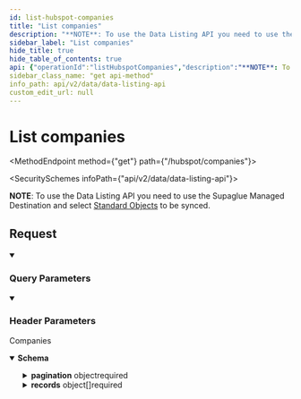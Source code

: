 ```yaml
---
id: list-hubspot-companies
title: "List companies"
description: "**NOTE**: To use the Data Listing API you need to use the Supaglue Managed Destination and select [Standard Objects](https://docs.supaglue.com/next/platform/objects/overview#configuration) to be synced."
sidebar_label: "List companies"
hide_title: true
hide_table_of_contents: true
api: {"operationId":"listHubspotCompanies","description":"**NOTE**: To use the Data Listing API you need to use the Supaglue Managed Destination and select [Standard Objects](https://docs.supaglue.com/next/platform/objects/overview#configuration) to be synced.\n","tags":["Hubspot"],"security":[{"x-api-key":[]}],"parameters":[{"name":"modified_after","in":"query","schema":{"type":"string","format":"date-time","example":"2023-02-23T00:00:00.000Z"},"description":"If provided, will only return objects modified after this datetime"},{"name":"page_size","in":"query","schema":{"type":"string","example":"123"},"description":"Number of results to return per page. (Max: 1000)"},{"name":"cursor","in":"query","schema":{"type":"string","example":"cD0yMDIxLTAxLTA2KzAzJTNBMjQlM0E1My40MzQzMjYlMkIwMCUzQTAw"},"description":"The pagination cursor value"},{"name":"x-customer-id","in":"header","schema":{"type":"string","example":"my-customer-1"},"description":"The customer ID that uniquely identifies the customer in your application","required":true}],"responses":{"200":{"description":"Companies","content":{"application/json":{"schema":{"type":"object","properties":{"pagination":{"type":"object","properties":{"next":{"type":"string","nullable":true,"example":"eyJpZCI6IjQyNTc5ZjczLTg1MjQtNDU3MC05YjY3LWVjYmQ3MDJjNmIxNCIsInJldmVyc2UiOmZhbHNlfQ=="},"previous":{"type":"string","nullable":true,"example":"eyJpZCI6IjBjZDhmYmZkLWU5NmQtNDEwZC05ZjQxLWIwMjU1YjdmNGI4NyIsInJldmVyc2UiOnRydWV9"},"total_count":{"type":"number","example":100}},"required":["next","previous"],"title":"pagination"},"records":{"type":"array","items":{"type":"object","properties":{"id":{"type":"string","example":"101","description":"the unique identifier for the company. This field is set automatically and cannot be edited. This can be used when updating companies through importing or through API."},"description":{"type":"string","nullable":true,"example":"Open-source developer platform for customer-facing integrations","description":"a short statement about the company's mission and goals."},"city":{"type":"string","nullable":true,"example":"San Francisco","description":"the city where the company is located."},"country":{"type":"string","nullable":true,"example":"United States","description":"the country where the company is located."},"zip":{"type":"string","nullable":true,"example":"94025","description":"postal or zip code for the company."},"state":{"type":"string","nullable":true,"example":"CA","description":"the state or region where the company is located."},"address":{"type":"string","nullable":true,"example":"525 Brannan St","description":"the street address of the company."},"phone":{"type":"string","nullable":true,"example":"(650) 450-8810","description":"the company's primary phone number."},"industry":{"type":"string","nullable":true,"example":"COMPUTER SOFTWARE","description":"the type of business the company performs. By default, this property has approximately 150 pre-defined options to select from. These options cannot be deleted, as they are used by HubSpot Insights, but you can add new custom options to meet your needs."},"name":{"type":"string","nullable":true,"example":"Supaglue","description":"the name of the company."},"numberofemployees":{"type":"string","nullable":true,"example":"3000","description":"total number of people who work for the company."},"hubspot_owner_id":{"type":"string","nullable":true,"example":"101","description":"the HubSpot user that the company is assigned to. You can assign additional users to a company record by creating a custom HubSpot user property."},"domain":{"type":"string","nullable":true,"example":"uos.com.sg","description":"the company's website domain. HubSpot Insights uses this domain to provide you with basic information about the company. Every property marked with an asterisk (*) can be populated automatically by HubSpot Insights once the domain name is populated."},"website":{"type":"string","nullable":true,"example":"http://www.uos.com.sg","description":"the company's web address. Filling in this property will also fill in Company domain name."},"is_deleted":{"type":"boolean","example":false,"description":""},"createdate":{"type":"string","format":"date-time","example":"2023-08-01T20:58:17.725Z","description":"the date the company was added to your account."},"notes_last_updated":{"type":"string","format":"date-time","example":"2023-08-01T20:58:17.725Z","description":"the last date and time a note, call, tracked and logged sales email, meeting, LinkedIn/SMS/WhatsApp message, task, or chat was logged on the company record. This is set automatically by HubSpot based on the most recent date/time set for an activity. For example, if a user logs a call and indicates that it occurred the day before, the Last activity date property will show yesterday's date."},"raw_data":{"type":"object","description":"The raw data returned by the provider.","additionalProperties":true}},"required":["id","description","hubspot_owner_id","city","country","zip","state","address","phone","fax","industry","name","numberofemployees","website","domain","is_deleted","createdate","notes_last_updated","raw_data"],"title":"hubspot_company"}}},"required":["pagination","records"]}}}}},"method":"get","path":"/hubspot/companies","servers":[{"url":"https://api.supaglue.io/data/v2","description":"Supaglue API"}],"securitySchemes":{"x-api-key":{"type":"apiKey","name":"x-api-key","in":"header","description":"API key to allow developers to access the API"}},"info":{"version":"0.13.13","title":"Data Listing API","contact":{"name":"Supaglue","email":"docs@supaglue.com","url":"https://supaglue.com"},"description":"#### Introduction\n\nWelcome to the Provider API documentation for Data Listing. You can use this API to list standard and custom objects to sync them from Supaglue to your database.\n\n:::info\n**NOTE**: To use the Data Listing API you need to use the Supaglue Managed Destination and select [Standard Objects](https://docs.supaglue.com/next/platform/objects/overview#configuration) to be synced.\n:::\n\n[![Run in Postman](https://run.pstmn.io/button.svg)](https://www.postman.com/supaglue/workspace/supaglue-public/overview)\n\n#### Base API URL\n```\nhttps://api.supaglue.io/data/v2\n```\n"},"postman":{"name":"List companies","description":{"content":"**NOTE**: To use the Data Listing API you need to use the Supaglue Managed Destination and select [Standard Objects](https://docs.supaglue.com/next/platform/objects/overview#configuration) to be synced.\n","type":"text/plain"},"url":{"path":["hubspot","companies"],"host":["{{baseUrl}}"],"query":[{"disabled":false,"description":{"content":"If provided, will only return objects modified after this datetime","type":"text/plain"},"key":"modified_after","value":""},{"disabled":false,"description":{"content":"Number of results to return per page. (Max: 1000)","type":"text/plain"},"key":"page_size","value":""},{"disabled":false,"description":{"content":"The pagination cursor value","type":"text/plain"},"key":"cursor","value":""}],"variable":[]},"header":[{"disabled":false,"description":{"content":"(Required) The customer ID that uniquely identifies the customer in your application","type":"text/plain"},"key":"x-customer-id","value":""},{"key":"Accept","value":"application/json"}],"method":"GET","auth":{"type":"apikey","apikey":[{"type":"any","value":"x-api-key","key":"key"},{"type":"any","value":"<API Key>","key":"value"},{"type":"any","value":"header","key":"in"}]}}}
sidebar_class_name: "get api-method"
info_path: api/v2/data/data-listing-api
custom_edit_url: null
---
```



<h1 className={"openapi__heading"}>List companies</h1>

<MethodEndpoint method={"get"} path={"/hubspot/companies"}></MethodEndpoint>

<SecuritySchemes infoPath={"api/v2/data/data-listing-api"}></SecuritySchemes>



**NOTE**: To use the Data Listing API you need to use the Supaglue Managed Destination and select [Standard Objects](https://docs.supaglue.com/next/platform/objects/overview#configuration) to be synced.


## Request

<details style={{"marginBottom":"1rem"}} className={"openapi-markdown__details"} data-collapsed={false} open={true}><summary style={{}}><h3 className={"openapi-markdown__details-summary-header-params"}>Query Parameters</h3></summary><div><ul><ParamsItem className={"paramsItem"} param={{"name":"modified_after","in":"query","schema":{"type":"string","format":"date-time","example":"2023-02-23T00:00:00.000Z"},"description":"If provided, will only return objects modified after this datetime"}}></ParamsItem><ParamsItem className={"paramsItem"} param={{"name":"page_size","in":"query","schema":{"type":"string","example":"123"},"description":"Number of results to return per page. (Max: 1000)"}}></ParamsItem><ParamsItem className={"paramsItem"} param={{"name":"cursor","in":"query","schema":{"type":"string","example":"cD0yMDIxLTAxLTA2KzAzJTNBMjQlM0E1My40MzQzMjYlMkIwMCUzQTAw"},"description":"The pagination cursor value"}}></ParamsItem></ul></div></details><details style={{"marginBottom":"1rem"}} className={"openapi-markdown__details"} data-collapsed={false} open={true}><summary style={{}}><h3 className={"openapi-markdown__details-summary-header-params"}>Header Parameters</h3></summary><div><ul><ParamsItem className={"paramsItem"} param={{"name":"x-customer-id","in":"header","schema":{"type":"string","example":"my-customer-1"},"description":"The customer ID that uniquely identifies the customer in your application","required":true}}></ParamsItem></ul></div></details><div><div><ApiTabs><TabItem label={"200"} value={"200"}><div>

Companies

</div><div><MimeTabs className={"openapi-tabs__mime"} schemaType={"response"}><TabItem label={"application/json"} value={"application/json"}><SchemaTabs className={"openapi-tabs__schema"}><TabItem label={"Schema"} value={"Schema"}><details style={{}} className={"openapi-markdown__details response"} data-collapsed={false} open={true}><summary style={{}} className={"openapi-markdown__details-summary-response"}><strong>Schema</strong></summary><div style={{"textAlign":"left","marginLeft":"1rem"}}></div><ul style={{"marginLeft":"1rem"}}><SchemaItem collapsible={true} className={"schemaItem"}><details style={{}} className={"openapi-markdown__details"}><summary style={{}}><span className={"openapi-schema__container"}><strong className={"openapi-schema__property"}>pagination</strong><span className={"openapi-schema__name"}> object</span><span className={"openapi-schema__divider"}></span><span className={"openapi-schema__required"}>required</span></span></summary><div style={{"marginLeft":"1rem"}}><SchemaItem collapsible={false} name={"next"} required={true} schemaName={"string"} qualifierMessage={undefined} schema={{"type":"string","nullable":true,"example":"eyJpZCI6IjQyNTc5ZjczLTg1MjQtNDU3MC05YjY3LWVjYmQ3MDJjNmIxNCIsInJldmVyc2UiOmZhbHNlfQ=="}}></SchemaItem><SchemaItem collapsible={false} name={"previous"} required={true} schemaName={"string"} qualifierMessage={undefined} schema={{"type":"string","nullable":true,"example":"eyJpZCI6IjBjZDhmYmZkLWU5NmQtNDEwZC05ZjQxLWIwMjU1YjdmNGI4NyIsInJldmVyc2UiOnRydWV9"}}></SchemaItem><SchemaItem collapsible={false} name={"total_count"} required={false} schemaName={"number"} qualifierMessage={undefined} schema={{"type":"number","example":100}}></SchemaItem></div></details></SchemaItem><SchemaItem collapsible={true} className={"schemaItem"}><details style={{}} className={"openapi-markdown__details"}><summary style={{}}><span className={"openapi-schema__container"}><strong className={"openapi-schema__property"}>records</strong><span className={"openapi-schema__name"}> object[]</span><span className={"openapi-schema__divider"}></span><span className={"openapi-schema__required"}>required</span></span></summary><div style={{"marginLeft":"1rem"}}><li><div style={{"fontSize":"var(--ifm-code-font-size)","opacity":"0.6","marginLeft":"-.5rem","paddingBottom":".5rem"}}>Array [</div></li><SchemaItem collapsible={false} name={"id"} required={true} schemaName={"string"} qualifierMessage={undefined} schema={{"type":"string","example":"101","description":"the unique identifier for the company. This field is set automatically and cannot be edited. This can be used when updating companies through importing or through API."}}></SchemaItem><SchemaItem collapsible={false} name={"description"} required={true} schemaName={"string"} qualifierMessage={undefined} schema={{"type":"string","nullable":true,"example":"Open-source developer platform for customer-facing integrations","description":"a short statement about the company's mission and goals."}}></SchemaItem><SchemaItem collapsible={false} name={"city"} required={true} schemaName={"string"} qualifierMessage={undefined} schema={{"type":"string","nullable":true,"example":"San Francisco","description":"the city where the company is located."}}></SchemaItem><SchemaItem collapsible={false} name={"country"} required={true} schemaName={"string"} qualifierMessage={undefined} schema={{"type":"string","nullable":true,"example":"United States","description":"the country where the company is located."}}></SchemaItem><SchemaItem collapsible={false} name={"zip"} required={true} schemaName={"string"} qualifierMessage={undefined} schema={{"type":"string","nullable":true,"example":"94025","description":"postal or zip code for the company."}}></SchemaItem><SchemaItem collapsible={false} name={"state"} required={true} schemaName={"string"} qualifierMessage={undefined} schema={{"type":"string","nullable":true,"example":"CA","description":"the state or region where the company is located."}}></SchemaItem><SchemaItem collapsible={false} name={"address"} required={true} schemaName={"string"} qualifierMessage={undefined} schema={{"type":"string","nullable":true,"example":"525 Brannan St","description":"the street address of the company."}}></SchemaItem><SchemaItem collapsible={false} name={"phone"} required={true} schemaName={"string"} qualifierMessage={undefined} schema={{"type":"string","nullable":true,"example":"(650) 450-8810","description":"the company's primary phone number."}}></SchemaItem><SchemaItem collapsible={false} name={"industry"} required={true} schemaName={"string"} qualifierMessage={undefined} schema={{"type":"string","nullable":true,"example":"COMPUTER SOFTWARE","description":"the type of business the company performs. By default, this property has approximately 150 pre-defined options to select from. These options cannot be deleted, as they are used by HubSpot Insights, but you can add new custom options to meet your needs."}}></SchemaItem><SchemaItem collapsible={false} name={"name"} required={true} schemaName={"string"} qualifierMessage={undefined} schema={{"type":"string","nullable":true,"example":"Supaglue","description":"the name of the company."}}></SchemaItem><SchemaItem collapsible={false} name={"numberofemployees"} required={true} schemaName={"string"} qualifierMessage={undefined} schema={{"type":"string","nullable":true,"example":"3000","description":"total number of people who work for the company."}}></SchemaItem><SchemaItem collapsible={false} name={"hubspot_owner_id"} required={true} schemaName={"string"} qualifierMessage={undefined} schema={{"type":"string","nullable":true,"example":"101","description":"the HubSpot user that the company is assigned to. You can assign additional users to a company record by creating a custom HubSpot user property."}}></SchemaItem><SchemaItem collapsible={false} name={"domain"} required={true} schemaName={"string"} qualifierMessage={undefined} schema={{"type":"string","nullable":true,"example":"uos.com.sg","description":"the company's website domain. HubSpot Insights uses this domain to provide you with basic information about the company. Every property marked with an asterisk (*) can be populated automatically by HubSpot Insights once the domain name is populated."}}></SchemaItem><SchemaItem collapsible={false} name={"website"} required={true} schemaName={"string"} qualifierMessage={undefined} schema={{"type":"string","nullable":true,"example":"http://www.uos.com.sg","description":"the company's web address. Filling in this property will also fill in Company domain name."}}></SchemaItem><SchemaItem collapsible={false} name={"is_deleted"} required={true} schemaName={"boolean"} qualifierMessage={undefined} schema={{"type":"boolean","example":false,"description":""}}></SchemaItem><SchemaItem collapsible={false} name={"createdate"} required={true} schemaName={"date-time"} qualifierMessage={undefined} schema={{"type":"string","format":"date-time","example":"2023-08-01T20:58:17.725Z","description":"the date the company was added to your account."}}></SchemaItem><SchemaItem collapsible={false} name={"notes_last_updated"} required={true} schemaName={"date-time"} qualifierMessage={undefined} schema={{"type":"string","format":"date-time","example":"2023-08-01T20:58:17.725Z","description":"the last date and time a note, call, tracked and logged sales email, meeting, LinkedIn/SMS/WhatsApp message, task, or chat was logged on the company record. This is set automatically by HubSpot based on the most recent date/time set for an activity. For example, if a user logs a call and indicates that it occurred the day before, the Last activity date property will show yesterday's date."}}></SchemaItem><SchemaItem collapsible={true} className={"schemaItem"}><details style={{}} className={"openapi-markdown__details"}><summary style={{}}><span className={"openapi-schema__container"}><strong className={"openapi-schema__property"}>raw_data</strong><span className={"openapi-schema__name"}> object</span><span className={"openapi-schema__divider"}></span><span className={"openapi-schema__required"}>required</span></span></summary><div style={{"marginLeft":"1rem"}}><div style={{"marginTop":".5rem","marginBottom":".5rem"}}>

The raw data returned by the provider.

</div><SchemaItem name={"property name*"} required={false} schemaName={"any"} qualifierMessage={undefined} schema={{"type":"object","description":"The raw data returned by the provider.","additionalProperties":true}} collapsible={false} discriminator={false}></SchemaItem></div></details></SchemaItem><li><div style={{"fontSize":"var(--ifm-code-font-size)","opacity":"0.6","marginLeft":"-.5rem"}}>]</div></li></div></details></SchemaItem></ul></details></TabItem><TabItem label={"Example (from schema)"} value={"Example (from schema)"}><ResponseSamples responseExample={"{\n  \"pagination\": {\n    \"next\": \"eyJpZCI6IjQyNTc5ZjczLTg1MjQtNDU3MC05YjY3LWVjYmQ3MDJjNmIxNCIsInJldmVyc2UiOmZhbHNlfQ==\",\n    \"previous\": \"eyJpZCI6IjBjZDhmYmZkLWU5NmQtNDEwZC05ZjQxLWIwMjU1YjdmNGI4NyIsInJldmVyc2UiOnRydWV9\",\n    \"total_count\": 100\n  },\n  \"records\": [\n    {\n      \"id\": \"101\",\n      \"description\": \"Open-source developer platform for customer-facing integrations\",\n      \"city\": \"San Francisco\",\n      \"country\": \"United States\",\n      \"zip\": \"94025\",\n      \"state\": \"CA\",\n      \"address\": \"525 Brannan St\",\n      \"phone\": \"(650) 450-8810\",\n      \"industry\": \"COMPUTER SOFTWARE\",\n      \"name\": \"Supaglue\",\n      \"numberofemployees\": \"3000\",\n      \"hubspot_owner_id\": \"101\",\n      \"domain\": \"uos.com.sg\",\n      \"website\": \"http://www.uos.com.sg\",\n      \"is_deleted\": false,\n      \"createdate\": \"2023-08-01T20:58:17.725Z\",\n      \"notes_last_updated\": \"2023-08-01T20:58:17.725Z\",\n      \"raw_data\": {}\n    }\n  ]\n}"} language={"json"}></ResponseSamples></TabItem></SchemaTabs></TabItem></MimeTabs></div></TabItem></ApiTabs></div></div>
      

